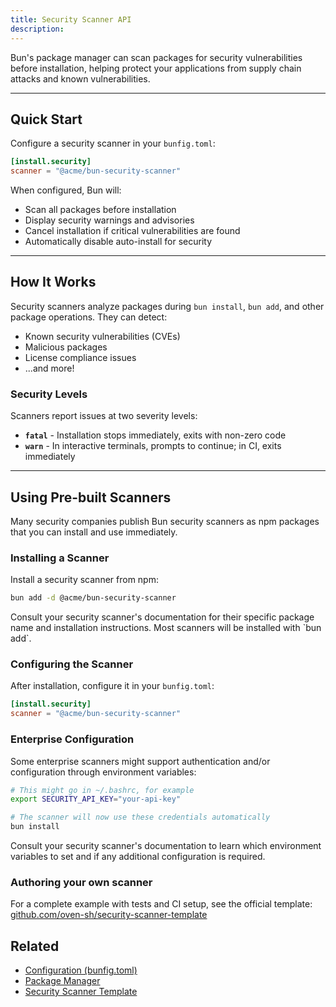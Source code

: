 ---
title: Security Scanner API
description:
---

Bun's package manager can scan packages for security vulnerabilities before installation, helping protect your applications from supply chain attacks and known vulnerabilities.

---

## Quick Start

Configure a security scanner in your `bunfig.toml`:

```toml bunfig.toml icon="settings"
[install.security]
scanner = "@acme/bun-security-scanner"
```

When configured, Bun will:

- Scan all packages before installation
- Display security warnings and advisories
- Cancel installation if critical vulnerabilities are found
- Automatically disable auto-install for security

---

## How It Works

Security scanners analyze packages during `bun install`, `bun add`, and other package operations. They can detect:

- Known security vulnerabilities (CVEs)
- Malicious packages
- License compliance issues
- ...and more!

### Security Levels

Scanners report issues at two severity levels:

- **`fatal`** - Installation stops immediately, exits with non-zero code
- **`warn`** - In interactive terminals, prompts to continue; in CI, exits immediately

---

## Using Pre-built Scanners

Many security companies publish Bun security scanners as npm packages that you can install and use immediately.

### Installing a Scanner

Install a security scanner from npm:

```bash terminal icon="terminal"
bun add -d @acme/bun-security-scanner
```

<Note>
  Consult your security scanner's documentation for their specific package name and installation instructions. Most
  scanners will be installed with `bun add`.
</Note>

### Configuring the Scanner

After installation, configure it in your `bunfig.toml`:

```toml bunfig.toml icon="settings"
[install.security]
scanner = "@acme/bun-security-scanner"
```

### Enterprise Configuration

Some enterprise scanners might support authentication and/or configuration through environment variables:

```bash terminal icon="terminal"
# This might go in ~/.bashrc, for example
export SECURITY_API_KEY="your-api-key"

# The scanner will now use these credentials automatically
bun install
```

Consult your security scanner's documentation to learn which environment variables to set and if any additional configuration is required.

### Authoring your own scanner

For a complete example with tests and CI setup, see the official template:
[github.com/oven-sh/security-scanner-template](https://github.com/oven-sh/security-scanner-template)

## Related

- [Configuration (bunfig.toml)](/runtime/bunfig#install-security-scanner)
- [Package Manager](/installation)
- [Security Scanner Template](https://github.com/oven-sh/security-scanner-template)
